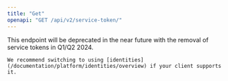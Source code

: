 ```yaml
---
title: "Get"
openapi: "GET /api/v2/service-token/"
---
```


<Warning>
    This endpoint will be deprecated in the near future with the removal of service tokens in Q1/Q2 2024.

    We recommend switching to using [identities](/documentation/platform/identities/overview) if your client supports it.
</Warning>
